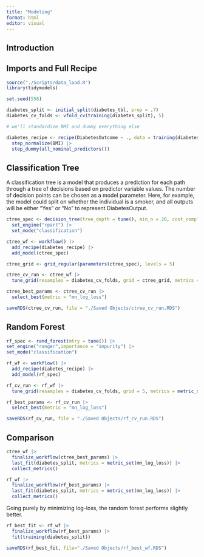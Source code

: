 ```yaml
---
title: "Modeling"
format: html
editor: visual
---
```


## Introduction

## Imports and Full Recipe

```r
source("./Scripts/data_load.R")
library(tidymodels)
```

```r
set.seed(558)

diabetes_split <- initial_split(diabetes_tbl, prop = .7)
diabetes_cv_folds <- vfold_cv(training(diabetes_split), 5)

# we'll standardize BMI and dummy everything else

diabetes_recipe <- recipe(DiabetesOutcome ~ ., data = training(diabetes_split)) |> 
  step_normalize(BMI) |> 
  step_dummy(all_nominal_predictors())
```

## Classification Tree

A classification tree is a model that produces a prediction for each path through a tree of decisions based on predictor variable values. The number of decision points can be chosen as a model parameter. Here, for example, the model could split on whether the individual is a smoker, and all outputs will be either "Yes" or "No" to represent DiabetesOutput.

```r
ctree_spec <- decision_tree(tree_depth = tune(), min_n = 20, cost_complexity = tune()) |> 
  set_engine("rpart") |> 
  set_mode("classification")

ctree_wf <- workflow() |> 
  add_recipe(diabetes_recipe) |> 
  add_model(ctree_spec)

ctree_grid <- grid_regular(parameters(ctree_spec), levels = 5)

ctree_cv_run <- ctree_wf |> 
  tune_grid(resamples = diabetes_cv_folds, grid = ctree_grid, metrics = metric_set(mn_log_loss))

ctree_best_params <- ctree_cv_run |> 
  select_best(metric = "mn_log_loss")

saveRDS(ctree_cv_run, file = "./Saved Objects/ctree_cv_run.RDS")
```

## Random Forest

```r
rf_spec <- rand_forest(mtry = tune()) |>
set_engine("ranger",importance = "impurity") |>
set_mode("classification")

rf_wf <- workflow() |> 
  add_recipe(diabetes_recipe) |> 
  add_model(rf_spec)

rf_cv_run <- rf_wf |> 
  tune_grid(resamples = diabetes_cv_folds, grid = 5, metrics = metric_set(mn_log_loss))

rf_best_params <- rf_cv_run |> 
  select_best(metric = "mn_log_loss")

saveRDS(rf_cv_run, file = "./Saved Objects/rf_cv_run.RDS")
```

## Comparison

```r
ctree_wf |> 
  finalize_workflow(ctree_best_params) |> 
  last_fit(diabetes_split, metrics = metric_set(mn_log_loss)) |> 
  collect_metrics()

rf_wf |> 
  finalize_workflow(rf_best_params) |> 
  last_fit(diabetes_split, metrics = metric_set(mn_log_loss)) |> 
  collect_metrics()
```

Going purely by minimizing log-loss, the random forest performs slightly better.

```r
rf_best_fit <- rf_wf |> 
  finalize_workflow(rf_best_params) |> 
  fit(training(diabetes_split))

saveRDS(rf_best_fit, file="./Saved Objects/rf_best_wf.RDS")
```

